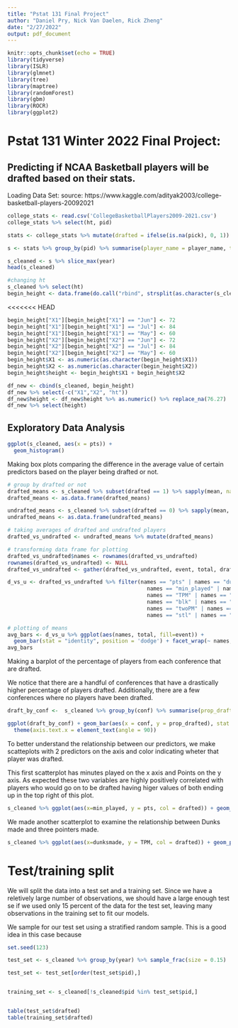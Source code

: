 ```yaml
---
title: "Pstat 131 Final Project"
author: "Daniel Pry, Nick Van Daelen, Rick Zheng"
date: "2/27/2022"
output: pdf_document
---
```


```r
knitr::opts_chunk$set(echo = TRUE)
library(tidyverse)
library(ISLR)
library(glmnet)
library(tree)
library(maptree)
library(randomForest)
library(gbm)
library(ROCR)
library(ggplot2)
```

# Pstat 131 Winter 2022 Final Project:

## Predicting if NCAA Basketball players will be drafted based on their stats.

Loading Data Set:
source: https://www.kaggle.com/adityak2003/college-basketball-players-20092021
```r
college_stats <- read.csv('CollegeBasketballPlayers2009-2021.csv')
college_stats %>% select(ht, pid)
```

```r
stats <- college_stats %>% mutate(drafted = ifelse(is.na(pick), 0, 1))
```

```r
s <- stats %>% group_by(pid) %>% summarise(player_name = player_name, team = team, conf = conf, seasons = length(pid), Min_per  = Min_per, Ortg  = Ortg, usg  = usg, eFG  = eFG, TS_per  = TS_per, ORB_per  = ORB_per, DRB_per  = DRB_per, TO_per  = TO_per, AST_per  = AST_per, FTM  = FTM, FTA  = FTA, FT_per = FT_per, twoPM = twoPM, twoPA = twoPA, twoP_per = twoP_per, TPM = TPM, TPA = TPA, TP_per = TP_per, blk_per = blk_per, stl_per = stl_per, college_year = yr, ht = ht, adjoe  = adjoe, year = year, pid = pid, Rec.Rank = Rec.Rank, ast.tov = ast.tov, rimmade = rimmade, rim_att = rimmade.rimmiss, rim_per = rimmade..rimmade.rimmiss., midmade = midmade, mid_att = midmade.midmiss, mid_per = midmade..midmade.midmiss., dunksmade = dunksmade, dunks_att = dunksmiss.dunksmade, dunk_per = dunksmade..dunksmade.dunksmiss., drtg = drtg, adrtg = adrtg, stops = stops, bpm = bpm, min_played = mp, off_reb = oreb, def_reb = dreb, total_reb = treb, ast = ast, stl = stl, blk = blk, pts = pts, Position = X, drafted = drafted)

s_cleaned <- s %>% slice_max(year)
head(s_cleaned)
```

```r
#changing ht
s_cleaned %>% select(ht)
begin_height <- data.frame(do.call("rbind", strsplit(as.character(s_cleaned$ht), "-", fixed = TRUE)))
```
<<<<<<< HEAD

```r
begin_height["X1"][begin_height["X1"] == "Jun"] <- 72
begin_height["X1"][begin_height["X1"] == "Jul"] <- 84
begin_height["X1"][begin_height["X1"] == "May"] <- 60
begin_height["X2"][begin_height["X2"] == "Jun"] <- 72
begin_height["X2"][begin_height["X2"] == "Jul"] <- 84
begin_height["X2"][begin_height["X2"] == "May"] <- 60
begin_height$X1 <- as.numeric(as.character(begin_height$X1))
begin_height$X2 <- as.numeric(as.character(begin_height$X2))
begin_height$height <- begin_height$X1 + begin_height$X2

df_new <- cbind(s_cleaned, begin_height)
df_new %>% select(-c("X1","X2", "ht"))
df_new$height <- df_new$height %>% as.numeric() %>% replace_na(76.27)
df_new %>% select(height)
```

## Exploratory Data Analysis


```r
ggplot(s_cleaned, aes(x = pts)) + 
  geom_histogram()
```


Making box plots comparing the difference in the average value of certain predictors based on the player being drafted or not.
```r
# group by drafted or not
drafted_means <- s_cleaned %>% subset(drafted == 1) %>% sapply(mean, na.rm=TRUE)
drafted_means <- as.data.frame(drafted_means)

undrafted_means <- s_cleaned %>% subset(drafted == 0) %>% sapply(mean, na.rm=TRUE)
undrafted_means <- as.data.frame(undrafted_means)

# taking averages of drafted and undrafted players
drafted_vs_undrafted <- undrafted_means %>% mutate(drafted_means)

# transforming data frame for plotting
drafted_vs_undrafted$names <- rownames(drafted_vs_undrafted)
rownames(drafted_vs_undrafted) <- NULL
drafted_vs_undrafted <- gather(drafted_vs_undrafted, event, total, drafted_means:undrafted_means)

d_vs_u <- drafted_vs_undrafted %>% filter(names == "pts" | names == "dunksmade" |
                                            names == "min_played" | names == "ast" | 
                                            names == "TPM" | names == "midmade"| 
                                            names == "blk" | names == "total_reb" | 
                                            names == "twoPM" | names == "rimmade" |
                                            names == "stl" | names == "ht")

# plotting of means
avg_bars <- d_vs_u %>% ggplot(aes(names, total, fill=event)) + 
  geom_bar(stat = "identity", position = 'dodge') + facet_wrap(~ names, scales = "free")
avg_bars
```


Making a barplot of the percentage of players from each conference that are drafted.

We notice that there are a handful of conferences that have a drastically higher percentage of players drafted. Additionally, there are a few conferences where no players have been drafted.
```r
draft_by_conf <-  s_cleaned %>% group_by(conf) %>% summarise(prop_drafted = mean(drafted))

ggplot(draft_by_conf) + geom_bar(aes(x = conf, y = prop_drafted), stat = "identity") +
  theme(axis.text.x = element_text(angle = 90))
```

To better understand the relationship between our predictors, we make scatteplots with 2 predictors on the axis and color indicating wheter that player was drafted.

This first scatterplot has minutes played on the x axis and Points on the y axis. As expected these two variables are highly positively correlated with players who would go on to be drafted having higer values of both ending up in the top right of this plot.
```r
s_cleaned %>% ggplot(aes(x=min_played, y = pts, col = drafted)) + geom_point()

```

We made another scatterplot to examine the relationship between Dunks made and three pointers made. 

```r
s_cleaned %>% ggplot(aes(x=dunksmade, y = TPM, col = drafted)) + geom_point()


```

# Test/training split

We will split the data into a test set and a training set. Since we have a reletively large number of observations, we should have a large enough test se if we used only 15 percent of the data for the test set, leaving many observations in the training set to fit our models.

We sample for our test set using a stratified random sample. This is a good idea in this case because 

```r
set.seed(123)

test_set <- s_cleaned %>% group_by(year) %>% sample_frac(size = 0.15)

test_set <- test_set[order(test_set$pid),]


training_set <- s_cleaned[!s_cleaned$pid %in% test_set$pid,]


table(test_set$drafted)
table(training_set$drafted)
```

